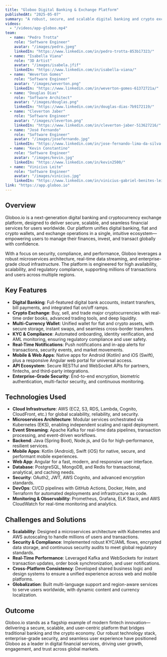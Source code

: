 ```yaml
---
title: "Globoo Digital Banking & Exchange Platform"
publishedAt: "2025-05-07"
summary: "A robust, secure, and scalable digital banking and crypto exchange platform, offering seamless wallet management, fiat and crypto operations, and global financial services—all powered by cutting-edge cloud, microservices, and real-time technologies."
videos:
  - "/videos/app-globoo.mp4"
team:
  - name: "Pedro Trotta"
    role: "Software Engineer"
    avatar: "/images/pedro.jpeg"
    linkedIn: "https://www.linkedin.com/in/pedro-trotta-853b17323/"
  - name: "Isabella Viana"
    role: "3D Artist"
    avatar: "/images/isabela.jfif"
    linkedIn: "https://www.linkedin.com/in/isabella-viana/"
  - name: "Weverton Gomes"
    role: "Software Engineer"
    avatar: "/images/weverton.png"
    linkedIn: "https://www.linkedin.com/in/weverton-gomes-61372721a/"
  - name: "Douglas Dias"
    role: "Software Architect"
    avatar: "/images/douglas.png"
    linkedIn: "https://www.linkedin.com/in/douglas-dias-7b9172119/"
  - name: "Cleverton Jaber"
    role: "Software Engineer"
    avatar: "/images/cleverton.png"
    linkedIn: "https://www.linkedin.com/in/cleverton-jaber-513627216/"
  - name: "José Fernando"
    role: "Software Engineer"
    avatar: "/images/josefernando.jpg"
    linkedIn: "https://www.linkedin.com/in/jose-fernando-lima-da-silva-3a6842134/"
  - name: "Kevin Constantino"
    role: "Software Engineer"
    avatar: "/images/kevin.jpg"
    linkedIn: "https://www.linkedin.com/in/kevin2500/"
  - name: "Vinicius Leite"
    role: "Software Engineer"
    avatar: "/images/vinicius.jpg"
    linkedIn: "https://www.linkedin.com/in/vinicius-gabriel-benites-leite-51b3001b6/"
link: "https://app.globoo.io"
---
```


## Overview

Globoo.io is a next-generation digital banking and cryptocurrency exchange platform, designed to deliver secure, scalable, and seamless financial services for users worldwide. Our platform unifies digital banking, fiat and crypto wallets, and exchange operations in a single, intuitive ecosystem—empowering users to manage their finances, invest, and transact globally with confidence.

With a focus on security, compliance, and performance, Globoo leverages a robust microservices architecture, real-time data streaming, and enterprise-grade cloud infrastructure. The platform is engineered for high availability, scalability, and regulatory compliance, supporting millions of transactions and users across multiple regions.

## Key Features

- **Digital Banking**: Full-featured digital bank accounts, instant transfers, bill payments, and integrated fiat on/off ramps.
- **Crypto Exchange**: Buy, sell, and trade major cryptocurrencies with real-time order books, advanced trading tools, and deep liquidity.
- **Multi-Currency Wallet**: Unified wallet for fiat and crypto assets, with secure storage, instant swaps, and seamless cross-border transfers.
- **KYC & Compliance**: Automated onboarding, identity verification, and AML monitoring, ensuring regulatory compliance and user safety.
- **Real-Time Notifications**: Push notifications and in-app alerts for transactions, security events, and market movements.
- **Mobile & Web Apps**: Native apps for Android (Kotlin) and iOS (Swift), plus a responsive Angular web portal for universal access.
- **API Ecosystem**: Secure RESTful and WebSocket APIs for partners, fintechs, and third-party integrations.
- **Enterprise-Grade Security**: End-to-end encryption, biometric authentication, multi-factor security, and continuous monitoring.

## Technologies Used

- **Cloud Infrastructure**: AWS (EC2, S3, RDS, Lambda, Cognito, CloudFront, etc.) for global scalability, reliability, and security.
- **Microservices Architecture**: Modular services orchestrated via Kubernetes (EKS), enabling independent scaling and rapid deployment.
- **Event Streaming**: Apache Kafka for real-time data pipelines, transaction processing, and event-driven workflows.
- **Backend**: Java (Spring Boot), Node.js, and Go for high-performance, resilient services.
- **Mobile Apps**: Kotlin (Android), Swift (iOS) for native, secure, and performant mobile experiences.
- **Web App**: Angular for a fast, modern, and responsive user interface.
- **Database**: PostgreSQL, MongoDB, and Redis for transactional, analytical, and caching needs.
- **Security**: OAuth2, JWT, AWS Cognito, and advanced encryption standards.
- **DevOps**: CI/CD pipelines with GitHub Actions, Docker, Helm, and Terraform for automated deployments and infrastructure as code.
- **Monitoring & Observability**: Prometheus, Grafana, ELK Stack, and AWS CloudWatch for real-time monitoring and analytics.

## Challenges and Solutions

- **Scalability**: Designed a microservices architecture with Kubernetes and AWS autoscaling to handle millions of users and transactions.
- **Security & Compliance**: Implemented robust KYC/AML flows, encrypted data storage, and continuous security audits to meet global regulatory standards.
- **Real-Time Performance**: Leveraged Kafka and WebSockets for instant transaction updates, order book synchronization, and user notifications.
- **Cross-Platform Consistency**: Developed shared business logic and design systems to ensure a unified experience across web and mobile platforms.
- **Globalization**: Built multi-language support and region-aware services to serve users worldwide, with dynamic content and currency localization.

## Outcome

Globoo.io stands as a flagship example of modern fintech innovation—delivering a secure, scalable, and user-centric platform that bridges traditional banking and the crypto economy. Our robust technology stack, enterprise-grade security, and seamless user experience have positioned Globoo as a leader in digital financial services, driving user growth, engagement, and trust across global markets.
